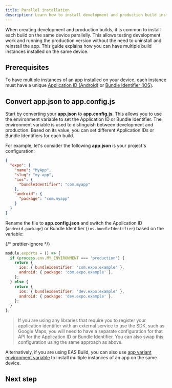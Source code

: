 ```yaml
---
title: Parallel installation
description: Learn how to install development and production build instances at the same time on the same device.
---
```



When creating development and production builds, it is common to install each build on the same device parallelly. This allows testing development work and running the production version without the need to uninstall and reinstall the app. This guide explains how you can have multiple build instances installed on the same device.

## Prerequisites

To have multiple instances of an app installed on your device, each instance must have a unique [Application ID (Android)](/versions/latest/config/app/#package) or [Bundle Identifier (iOS)](/versions/latest/config/app/#bundleidentifier).

## Convert app.json to app.config.js

Start by converting your **app.json** to **app.config.js**. This allows you to use the environment variable to set the Application ID or Bundle Identifier. The environment variable is used to distinguish between development and production. Based on its value, you can set different Application IDs or Bundle Identifiers for each build.

For example, let's consider the following **app.json** is your project's configuration:

```json app.json
{
  "expo": {
    "name": "MyApp",
    "slug": "my-app",
    "ios": {
      "bundleIdentifier": "com.myapp"
    },
    "android": {
      "package": "com.myapp"
    }
  }
}
```

Rename the file to **app.config.json** and switch the Application ID (`android.package`) or Bundle Identifier (`ios.bundleIdentifier`) based on the variable:

{/* prettier-ignore */}
```js app.config.js
module.exports = () => {
  if (process.env.MY_ENVIRONMENT === 'production') {
    return {
      ios: { bundleIdentifier: 'com.expo.example' },
      android: { package: 'com.expo.example' },
    };
  } else {
    return {
      ios: { bundleIdentifier: 'dev.expo.example' },
      android: { package: 'dev.expo.example' },
    };
  }
};
```

> If you are using any libraries that require you to register your application identifier with an external service to use the SDK, such as Google Maps, you will need to have a separate configuration for that API for the Application ID or Bundle Identifier. You can also swap this configuration using the same approach as above.

Alternatively, if you are using EAS Build, you can also use [app variant environment variable](/build-reference/variants/#in-managed-project) to install multiple instances of an app on the same device.

## Next step

<BoxLink
  title="Tools, workflows and extensions"
  description="Tools, workflows and extensions
description: Learn more about different tools, workflows and extensions available when working with development builds."
  href="/develop/development-builds/development-workflows/"
/>
